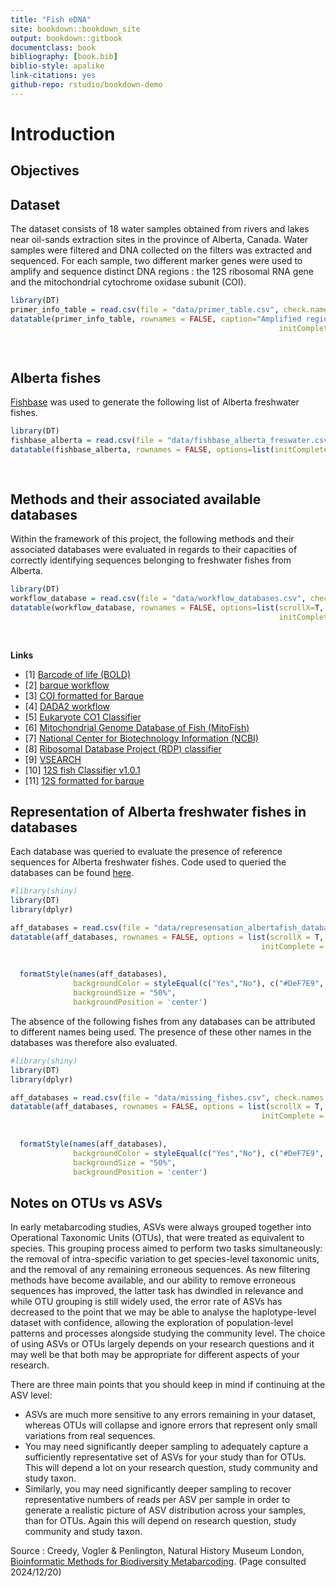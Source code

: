 --- 
title: "Fish eDNA"
site: bookdown::bookdown_site
output: bookdown::gitbook
documentclass: book
bibliography: [book.bib]
biblio-style: apalike
link-citations: yes
github-repo: rstudio/bookdown-demo
---

# Introduction {-}



## Objectives {-}



## Dataset {-}

The dataset consists of 18 water samples obtained from rivers and lakes near oil-sands extraction sites in the province of Alberta, Canada. Water samples were filtered and DNA collected on the filters was extracted and sequenced. For each sample, two different marker genes were used to amplify and sequence distinct DNA regions : the 12S ribosomal RNA gene and the mitochondrial cytochrome oxidase subunit (COI). 

```{r, echo = FALSE, warning = FALSE}
library(DT)
primer_info_table = read.csv(file = "data/primer_table.csv", check.names = FALSE)
datatable(primer_info_table, rownames = FALSE, caption="Amplified regions details", options=list(scrollX=T, dom = 't', paging=FALSE, ordering=FALSE,
                                                            initComplete = JS("function(settings, json) {",
                                                                              "$(this.api().table().header()).css({'font-size': '10px'});",
                                                                              "}"))) %>% formatStyle(columns = colnames(.$x$data), `font-size` = '10px')
```

## Alberta fishes {-}

[Fishbase](https://www.fishbase.se/search.php) was used to generate the following list of Alberta freshwater fishes. 

```{r, echo = FALSE, warning = FALSE}
library(DT)
fishbase_alberta = read.csv(file = "data/fishbase_alberta_freswater.csv", check.names = FALSE)
datatable(fishbase_alberta, rownames = FALSE, options=list(initComplete = JS("function(settings, json) {",
                                                                              "$(this.api().table().header()).css({'font-size': '11px'});",
                                                                              "}"))) %>% formatStyle(columns = colnames(.$x$data), `font-size` = '11px')
```

## Methods and their associated available databases {-}

Within the framework of this project, the following methods and their associated databases were evaluated in regards to their capacities of correctly identifying sequences belonging to freshwater fishes from Alberta.    

```{r, echo = FALSE, warning = FALSE}
library(DT)
workflow_database = read.csv(file = "data/workflow_databases.csv", check.names = FALSE)
datatable(workflow_database, rownames = FALSE, options=list(scrollX=T, dom = 't', paging=FALSE, ordering=FALSE,
                                                            initComplete = JS("function(settings, json) {",
                                                                              "$(this.api().table().header()).css({'font-size': '11px'});",
                                                                              "}"))) %>% formatStyle(columns = colnames(.$x$data), `font-size` = '11px')
```

**Links** 

- [1] [Barcode of life (BOLD)](https://www.boldsystems.org/)
- [2] [barque workflow](https://github.com/enormandeau/barque) 
- [3] [COI formatted for Barque](https://www.ibis.ulaval.ca/services/bioinformatique/barque_databases/)
- [4] [DADA2 workflow](https://benjjneb.github.io/dada2/ITS_workflow.html)
- [5] [Eukaryote CO1 Classifier](https://github.com/terrimporter/CO1Classifier/releases/tag/RDP-COI-v5.1.0) 
- [6] [Mitochondrial Genome Database of Fish (MitoFish)](https://mitofish.aori.u-tokyo.ac.jp/) 
- [7] [National Center for Biotechnology Information (NCBI)](https://www.ncbi.nlm.nih.gov/)
- [8] [Ribosomal Database Project (RDP) classifier](https://github.com/rdpstaff/classifier)
- [9] [VSEARCH](https://github.com/torognes/vsearch)
- [10] [12S fish Classifier v1.0.1](https://github.com/terrimporter/12SfishClassifier/releases/tag/v1.0.1)
- [11] [12S formatted for barque](https://github.com/enormandeau/barque/blob/master/03_databases/12S.fasta.gz)

## Representation of Alberta freshwater fishes in databases {-}

Each database was queried to evaluate the presence of reference sequences for Alberta freshwater fishes. Code used to queried the databases can be found [here](https://github.com/karinevilleneuve/fish_eDNA/blob/master/scripts/01_representation_freshwater_fishes_db.R). 

```{r, echo = FALSE, message = FALSE, warning = FALSE}
#library(shiny)
library(DT)
library(dplyr)

aff_databases = read.csv(file = "data/represensation_albertafish_databases.csv", check.names = FALSE, row.names = 1)
datatable(aff_databases, rownames = FALSE, options = list(scrollX = T, dom = 't', paging=FALSE, ordering=FALSE,
                                                        initComplete = JS("function(settings, json) {",
                                                                              "$(this.api().table().header()).css({'font-size': '11px'});",
                                                                              "}"))) %>% formatStyle(columns = colnames(.$x$data), `font-size` = '11px') %>% 
  formatStyle(names(aff_databases), 
              backgroundColor = styleEqual(c("Yes","No"), c("#DeF7E9", "#ff7f7f")), 
              backgroundSize = "50%", 
              backgroundPosition = 'center')
```

The absence of the following fishes from any databases can be attributed to different names being used. The presence of these other names in the databases was therefore also evaluated. 

```{r, echo = FALSE, message = FALSE, warning = FALSE}
#library(shiny)
library(DT)
library(dplyr)

aff_databases = read.csv(file = "data/missing_fishes.csv", check.names = FALSE, row.names = 1)
datatable(aff_databases, rownames = FALSE, options = list(scrollX = T, dom = 't', paging=FALSE, ordering=FALSE,
                                                        initComplete = JS("function(settings, json) {",
                                                                              "$(this.api().table().header()).css({'font-size': '11px'});",
                                                                              "}"))) %>% formatStyle(columns = colnames(.$x$data), `font-size` = '11px') %>% 
  formatStyle(names(aff_databases), 
              backgroundColor = styleEqual(c("Yes","No"), c("#DeF7E9", "#ff7f7f")), 
              backgroundSize = "50%", 
              backgroundPosition = 'center')
```

## Notes on OTUs vs ASVs {-}

In early metabarcoding studies, ASVs were always grouped together into Operational Taxonomic Units (OTUs), that were treated as equivalent to species. This grouping process aimed to perform two tasks simultaneously: the removal of intra-specific variation to get species-level taxonomic units, and the removal of any remaining erroneous sequences. As new filtering methods have become available, and our ability to remove erroneous sequences has improved, the latter task has dwindled in relevance and while OTU grouping is still widely used, the error rate of ASVs has decreased to the point that we may be able to analyse the haplotype-level dataset with confidence, allowing the exploration of population-level patterns and processes alongside studying the community level. The choice of using ASVs or OTUs largely depends on your research questions and it may well be that both may be appropriate for different aspects of your research.

There are three main points that you should keep in mind if continuing at the ASV level:

- ASVs are much more sensitive to any errors remaining in your dataset, whereas OTUs will collapse and ignore errors that represent only small variations from real sequences.
- You may need significantly deeper sampling to adequately capture a sufficiently representative set of ASVs for your study than for OTUs. This will depend a lot on your research question, study community and study taxon.
- Similarly, you may need significantly deeper sampling to recover representative numbers of reads per ASV per sample in order to generate a realistic picture of ASV distribution across your samples, than for OTUs. Again this will depend on research question, study community and study taxon.

Source : Creedy, Vogler & Penlington, Natural History Museum London, [Bioinformatic Methods for Biodiversity Metabarcoding](https://learnmetabarcoding.github.io/LearnMetabarcoding/index.html). (Page consulted 2024/12/20)  
